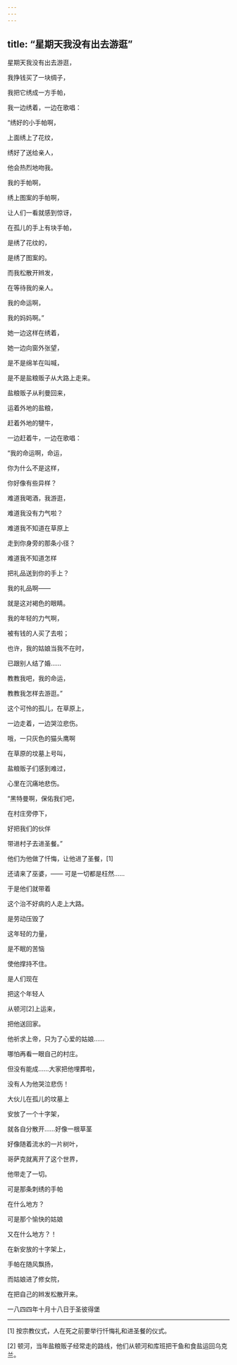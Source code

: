```yaml
---
---
---
```

title: “星期天我没有出去游逛”
---




星期天我没有出去游逛，

我挣钱买了一块绸子，

我把它绣成一方手帕，

我一边绣着，一边在歌唱：





“绣好的小手帕啊，

上面绣上了花纹，

绣好了送给亲人，

他会热烈地吻我。

我的手帕啊，

绣上图案的手帕啊，

让人们一看就感到惊讶，

在孤儿的手上有块手帕，

是绣了花纹的，

是绣了图案的。

而我松散开辫发，

在等待我的亲人。

我的命运啊，

我的妈妈啊。”





她一边这样在绣着，

她一边向窗外张望，

是不是绵羊在叫喊，

是不是盐粮贩子从大路上走来。

盐粮贩子从利曼回来，

运着外地的盐粮，

赶着外地的犍牛，

一边赶着牛，一边在歌唱：





“我的命运啊，命运，

你为什么不是这样，

你好像有些异样？

难道我喝酒，我游逛，

难道我没有力气啦？

难道我不知道在草原上

走到你身旁的那条小径？

难道我不知道怎样

把礼品送到你的手上？

我的礼品啊——

就是这对褐色的眼睛。

我的年轻的力气啊，

被有钱的人买了去啦；

也许，我的姑娘当我不在时，

已跟别人结了婚……

教教我吧，我的命运，

教教我怎样去游逛。”





这个可怜的孤儿，在草原上，

一边走着，一边哭泣悲伤。

哦，一只灰色的猫头鹰啊

在草原的坟墓上号叫，

盐粮贩子们感到难过，

心里在沉痛地悲伤。

“黑特曼啊，保佑我们吧，

在村庄旁停下，

好把我们的伙伴

带进村子去进圣餐。”

他们为他做了忏悔，让他进了圣餐，[1]

还请来了巫婆，—— 可是一切都是枉然……

于是他们就带着

这个治不好病的人走上大路。

是劳动压毁了

这年轻的力量，

是不眠的苦恼

使他撑持不住。

是人们现在

把这个年轻人

从顿河[2]上运来，

把他送回家。

他祈求上帝，只为了心爱的姑娘……

哪怕再看一眼自己的村庄。

但没有能成……大家把他埋葬啦，

没有人为他哭泣悲伤！

大伙儿在孤儿的坟墓上

安放了一个十字架，

就各自分散开……好像一根草茎

好像随着流水的一片树叶，

哥萨克就离开了这个世界，

他带走了一切。

可是那条刺绣的手帕

在什么地方？

可是那个愉快的姑娘

又在什么地方？！





在新安放的十字架上，

手帕在随风飘扬，

而姑娘进了修女院，

在把自己的辫发松散开来。

一八四四年十月十八日于圣彼得堡



* * *



[1] 按宗教仪式，人在死之前要举行忏悔礼和进圣餐的仪式。

[2] 顿河，当年盐粮贩子经常走的路线，他们从顿河和库班把干鱼和食盐运回乌克兰。